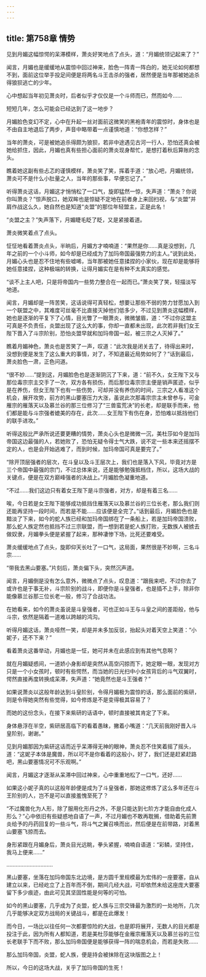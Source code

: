 ```yaml
---
---
---
```

title: 第758章 情势
---



见到月媚这幅惊愕的呆滞模样，萧炎好笑地点了点头，道：“月媚统领记起来了？”

闻言，月媚也是缓缓地从震惊中回过神来，脸色一阵青一阵白的，她无论如何都想不到，面前这位举手投足间便是将两名斗王击杀的强者，居然便是当年那被她追杀得狼狈逃亡的少年。

心中想起当年初见萧炎时，后者似乎才仅仅是一个斗师而已，然而如今……

短短几年，怎么可能会已经达到了这一地步？

月媚脸色变幻不定，心中在升起一丝对面前这微笑的黑袍青年的震惊时，身体也是不由自主地退后了两步，声音中略带着一点谨慎地道：“你想怎样？”

当年的萧炎，可是被她追杀得颇为狼狈，若非中途遇见古河一行人，恐怕还真会被她给抓住，因此，月媚也真有些担心面前的萧炎现身帮忙，是想打着秋后算账的念头。

瞧着她这副有些忐忑的谨慎模样，萧炎笑了笑，挥着手道：“放心吧，月媚统领，萧炎可不是什么小肚量之人，当年的那些事，早便忘记了。”

听得萧炎这话，月媚这才悄悄松了一口气，旋即猛然一惊，失声道：“萧炎？你说你叫萧炎？”惊声脱口，她双眸也是惊疑不定地在前者身上来回扫视，与“炎盟”并肩作战这么久，她自然也是知道“炎盟”的那位年轻盟主，正是此名！

“炎盟之主？”失声落下，月媚睫毛眨了眨，又是紧接着道。

萧炎微笑着点了点头。

怔怔地看着萧炎点头，半晌后，月媚方才喃喃道：“果然是你……真是没想到，几年之前的一个小斗师，如今却是已经成为了加玛帝国最强势力的主人。”说到此处，月媚心头也是忍不住地有些嘘唏，当年那被她任意揉捏的小家伙，现在却是能够将她任意揉捏，这种极端的转换，让得月媚实在是有种不太真实的感觉。

“谈不上主人吧，只是将帝国内一些势力整合在一起而已。”萧炎笑了笑，轻描淡写地道。

闻言，月媚却是一阵苦笑，这话说得可真轻松，想要让那些不弱的势力甘愿加入到一个联盟之中，其难度可丝毫不比直接灭掉他们低多少，不过见到萧炎这幅模样，她也是逐渐的平复下了心情，目光瞥了一眼萧炎，微微皱眉，道：“不过你这盟主可真是不负责任，炎盟出现了这么大的事，你却一直都未出现，此次若非我们女王陛下晋入了斗宗阶别，恐怕炎盟早就和加玛帝国一起，被三宗之人灭掉了。”

瞧着月媚神色，萧炎也是苦笑了一声，叹道：“此次我是闭关去了，待得出来时，没想到便是发生了这么重大的事情，对了，不知道最近局势如何了？”话到最后，萧炎脸色一肃，正色问道。

“很不妙……”提到这，月媚脸色也是逐渐阴沉了下来，道：“前不久，女王陛下又与那位毒宗宗主交手了一次，双方各有损伤，而后那位毒宗宗主便是销声匿迹，似乎是在养伤，但女王陛下也有一些伤势，可却并没有养伤的时间，三宗之人看准这个机会，展开攻势，前方的黑山要塞压力大涨，虽说此次那毒宗宗主未曾参与，可金雁宗的雁落天以及慕兰谷的那三位修习了“三兽蛮荒决”的长老，却是联手而来，他们都是能与斗宗强者媲美的存在，此次……女王陛下有伤在身，恐怕难以抵挡他们的联手进攻。”

听得这般比严承所说还要更糟的情势，萧炎心头也是微微一沉，美杜莎如今是加玛帝国这边最强的人，若她败了，恐怕无疑令得士气大跌，说不定一些本来还摇摆不定的人，也是会开始逃难了，而到时候，加玛帝国可真是要完了。”

“除开顶层强者的层次，在斗皇以及斗王层次上，我们也是落入下风，毕竟对方是三个帝国中最强的宗门，不过总体来说，还是能够勉强抵档住，所以，这场大战的关键点，便是在双方巅峰强者的决战上。”月媚脸色凝重地道。

“不过……我们这边只有着女王陛下是斗宗强者，对方，却是有着三名……

唉，今日若是女王陛下能够成功抵挡住雁落天以及慕兰谷的三位长老，那么我们则还能再坚持一段时间，而若是不能……应该便是全完了。”话到最后，月媚脸色也是黯淡了下来，如今的蛇人族已经和加玛帝国绑在了一条船上，若是加玛帝国溃败，那么蛇人族定然也抵挡不过三宗联盟，而一想到若是蛇人族打败，无数族人被掳去做奴隶，月媚拳头便是紧握了起来，那种凄惨下场，比死还要难受。

萧炎缓缓地点了点头，旋即仰天长吐了一口气，这局面，果然很是不妙啊，三名斗宗……

“带我去黑山要塞。”片刻后，萧炎偏下头，突然沉声道。

闻言，月媚倒是没有怎么意外，微微点了点头，叹息道：“跟我来吧，不过你去了或许也是于事无补，斗宗阶别的战斗，即便你是斗皇强者，也是插不上手，除非你能像慕兰谷那三位长老一般，修习了合战功法。

在她看来，如今的萧炎虽说是斗皇强者，可也正如斗王与斗皇之间的差距般，他与斗宗，依然是隔着一道难以跨越的鸿沟。

听得月媚这话，萧炎哑然一笑，却是并未多加反驳，抬起头对着天空上笑道：“小妮子，还不下来？”

看着萧炎这番举动，月媚也是一怔，她可并未在此感应到有其他气息啊？

就在月媚疑惑间，一道娇小身影却是突然从高空闪掠而下，她定眼一眼，发现对方只是一个小女孩时，顿时有些愕然，而当她的日光扫中小女孩背后的斗气双翼时，愕然直接再度转换成呆滞，失声道：“她竟然也是斗王强者？”

如果说萧炎以这般年龄达到斗皇阶别，令得月媚极为震惊的话，那么面前的紫研，则是令得她突然有些觉得，如今修炼是不是变得极其容易了？

而她的这份念头，在接下来紫研的话语中，顿时直接被其肯定了下来。

身体悬浮在半空，紫研居高临下的看着愚昧，撇着小嘴道：“几天前我刚好晋入斗皇阶别，谢谢。”

见到月媚那因为紫研这话而近乎呆滞得无神的眼神，萧炎忍不住笑着摇了摇头，道：“这妮子本体是魔兽，所以可不是你看着的这般小，好了，我们还是赶紧赶路吧，黑山要塞情况可不乐观啊。”

闻言，月媚这才逐渐从呆滞中回过神来，心中重重地松了一口气，还好……

如果这小妮子真的以这般年龄便是成为了斗皇强者，那她这修炼了这么多年还在斗王阶别的人，岂不是可以直接羞愧至死了？

“不过魔兽化为人形，除了服用化形丹之外，不是只能达到七阶方才能自由化成人形么？”心中依旧有些疑惑地自语了一声，不过月媚也不敢再耽搁，借助着先前萧炎给予的丹药回复的一些斗气，将斗气之翼召唤而出，然后便是在前带路，对着黑山要塞飞掠而去。

身形紧跟在月媚身后，萧炎目光远眺，拳头紧握，喃喃自语道：“彩鳞，坚持住，我马上便来……”

…………………………

黑山要塞，坐落在加玛帝国东北边境，是方圆千里规模最为宏伟的一座要塞，自从建立以来，已经屹立了上百年而不倒，期间几经大战，可却依然未给这座庞大要塞留下多少痕迹，由此可见其坚固性能是何等的可怕。

如今的黑山要塞，几乎成为了炎盟，蛇人族与三宗交锋最为激烈的一处地所，几次几乎能够决定双方战局的关键战斗，都是在此爆发！

而今日，一场比以往任何一次都要惊险的大战，也是即将展开，无数人的目光都是投注于此，因为所有人都知道，若是美杜莎能够在金雁宗雁落天以及慕兰谷的三位长老联手下而不败，那么加玛帝国便是能够获得一阵的喘息机会，而若是失败……

那么加玛帝国，炎盟，蛇人族，便是持会被抹除在这块版图之上！

所以，今日的这场大战，关乎了加玛帝国的生死！